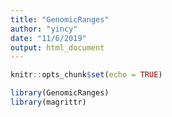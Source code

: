 ```yaml
---
title: "GenomicRanges"
author: "yincy"
date: "11/6/2019"
output: html_document
---
```


```r
knitr::opts_chunk$set(echo = TRUE)
```

```r
library(GenomicRanges)
library(magrittr)
```



